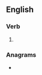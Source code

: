 ==English==

===Verb===
{{head|en|present participle}}

# {{present participle of|sauce|lang=en|nocat=1}}

===Anagrams===
* {{anagrams|en|Gaucins|causing}}